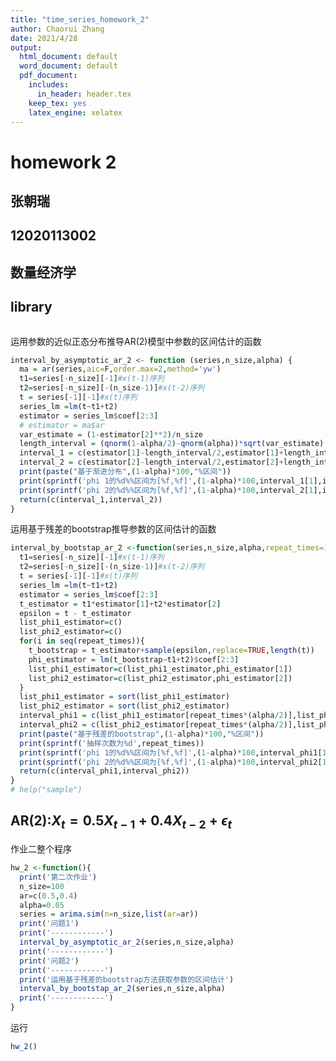 ---
title: "time_series_homework_2"
author: Chaorui Zhang
date: 2021/4/28
output:
  html_document: default
  word_document: default
  pdf_document:
    includes:
      in_header: header.tex
    keep_tex: yes
    latex_engine: xelatex
---

homework 2
=========
张朝瑞
-------
12020113002
---------
数量经济学
---------

library
-----------
```{r}
```

运用参数的近似正态分布推导AR(2)模型中参数的区间估计的函数
```{r}
interval_by_asymptotic_ar_2 <- function (series,n_size,alpha) {
  ma = ar(series,aic=F,order.max=2,method='yw')
  t1=series[-n_size][-1]#x(t-1)序列
  t2=series[-n_size][-(n_size-1)]#x(t-2)序列
  t = series[-1][-1]#x(t)序列
  series_lm =lm(t~t1+t2)
  estimator = series_lm$coef[2:3]
  # estimator = ma$ar
  var_estimate = (1-estimator[2]**2)/n_size
  length_interval = (qnorm(1-alpha/2)-qnorm(alpha))*sqrt(var_estimate)
  interval_1 = c(estimator[1]-length_interval/2,estimator[1]+length_interval/2)
  interval_2 = c(estimator[2]-length_interval/2,estimator[2]+length_interval/2)
  print(paste("基于渐进分布",(1-alpha)*100,"%区间"))
  print(sprintf('phi 1的%d%%区间为[%f,%f]',(1-alpha)*100,interval_1[1],interval_1[2]))
  print(sprintf('phi 2的%d%%区间为[%f,%f]',(1-alpha)*100,interval_2[1],interval_2[2]))
  return(c(interval_1,interval_2))
}
```
运用基于残差的bootstrap推导参数的区间估计的函数
```{r}
interval_by_bootstap_ar_2 <-function(series,n_size,alpha,repeat_times=10000){
  t1=series[-n_size][-1]#x(t-1)序列
  t2=series[-n_size][-(n_size-1)]#x(t-2)序列
  t = series[-1][-1]#x(t)序列
  series_lm =lm(t~t1+t2)
  estimator = series_lm$coef[2:3]
  t_estimator = t1*estimator[1]+t2*estimator[2]
  epsilon = t - t_estimator
  list_phi1_estimator=c()
  list_phi2_estimator=c()
  for(i in seq(repeat_times)){
    t_bootstrap = t_estimator+sample(epsilon,replace=TRUE,length(t))
    phi_estimator = lm(t_bootstrap~t1+t2)$coef[2:3]
    list_phi1_estimator=c(list_phi1_estimator,phi_estimator[1])
    list_phi2_estimator=c(list_phi2_estimator,phi_estimator[2])
  }
  list_phi1_estimator = sort(list_phi1_estimator)
  list_phi2_estimator = sort(list_phi2_estimator)
  interval_phi1 = c(list_phi1_estimator[repeat_times*(alpha/2)],list_phi1_estimator[repeat_times*(1-alpha/2)])
  interval_phi2 = c(list_phi2_estimator[repeat_times*(alpha/2)],list_phi2_estimator[repeat_times*(1-alpha/2)])
  print(paste("基于残差的bootstrap",(1-alpha)*100,"%区间"))
  print(sprintf('抽样次数为%d',repeat_times))
  print(sprintf('phi 1的%d%%区间为[%f,%f]',(1-alpha)*100,interval_phi1[1],interval_phi1[2]))
  print(sprintf('phi 2的%d%%区间为[%f,%f]',(1-alpha)*100,interval_phi2[1],interval_phi2[2]))
  return(c(interval_phi1,interval_phi2))
}
# help("sample")
```
AR(2):$X_t=0.5X_{t-1}+0.4X_{t-2}+\epsilon_t$
-------------------
作业二整个程序
```{r}
hw_2 <-function(){
  print('第二次作业')
  n_size=100
  ar=c(0.5,0.4)
  alpha=0.05
  series = arima.sim(n=n_size,list(ar=ar))
  print('问题1')
  print('------------')
  interval_by_asymptotic_ar_2(series,n_size,alpha)
  print('------------')
  print('问题2')
  print('------------')
  print('运用基于残差的bootstrap方法获取参数的区间估计')
  interval_by_bootstap_ar_2(series,n_size,alpha)
  print('------------')
}
```

运行
```{r}
hw_2()
```